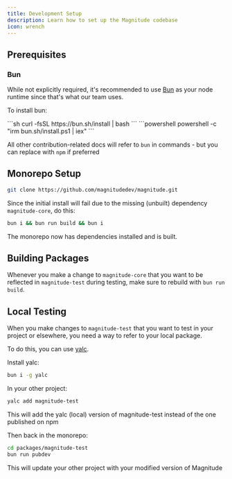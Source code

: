 ```yaml
---
title: Development Setup
description: Learn how to set up the Magnitude codebase
icon: wrench
---
```


## Prerequisites

### Bun

While not explicitly required, it's recommended to use [Bun](https://bun.sh/) as your node runtime since that's what our team uses.

To install bun:

<Tabs>
  <Tab title="Linux & macOS">
  ```sh
  curl -fsSL https://bun.sh/install | bash
  ```
  </Tab>
  <Tab title="Windows">
  ```powershell
  powershell -c "irm bun.sh/install.ps1 | iex"
  ```
  </Tab>
</Tabs>

<Info>All other contribution-related docs will refer to `bun` in commands - but you can replace with `npm` if preferred</Info>

## Monorepo Setup

```sh
git clone https://github.com/magnitudedev/magnitude.git
```

Since the initial install will fail due to the missing (unbuilt) dependency `magnitude-core`, do this:

```sh
bun i && bun run build && bun i
```

The monorepo now has dependencies installed and is built.

## Building Packages

Whenever you make a change to `magnitude-core` that you want to be reflected in `magnitude-test` during testing, make sure to rebuild with `bun run build`.

## Local Testing

When you make changes to `magnitude-test` that you want to test in your project or elsewhere, you need a way to refer to your local package.

To do this, you can use [yalc](https://github.com/wclr/yalc).

Install yalc:
```sh
bun i -g yalc
```

In your other project:
```sh
yalc add magnitude-test
```
This will add the yalc (local) version of magnitude-test instead of the one published on npm

Then back in the monorepo:
```sh
cd packages/magnitude-test
bun run pubdev
```
This will update your other project with your modified version of Magnitude